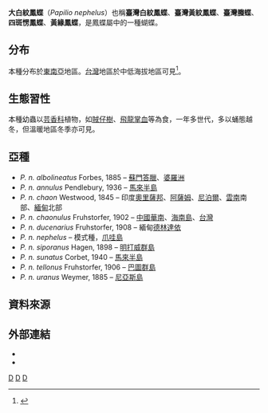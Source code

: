 {{NoteTA
|G1=Butterfly
}}
{{Speciesbox 
| taxon = Papilio  nephelus
| image = Papilio nephelus chaonulus male 20140830.jpg
| image2 = Papilio nephelus chaonulus back 20140719.jpg
| image2_caption = 台灣亞種（''P. n. chaonulus''）
| subtribus_authority = Boisduval, 1836
| subdivision_ranks = 屬
| subdivision =
| synonyms = 
*''Princeps nephelus''
*''Papilio chaon'' Westwood, 1845
}}

'''大白紋鳳蝶'''（''Papilio nephelus''）也稱'''臺灣白紋鳳蝶'''、'''臺灣黃紋鳳蝶'''、'''臺灣螣蝶'''、'''四斑愣鳳蝶'''、'''黃緣鳳蝶'''，是鳳蝶屬中的一種蝴蝶。

==分布==
本種分布於[[東南亞|東南亞]]地區。[[台灣|台灣]]地區於中低海拔地區可見<ref name="978-986-177-669-9">{{cite book|author=徐堉峰 |coauthors= |title=台灣蝴蝶圖鑑．上（弄蝶、鳳蝶、粉蝶） |year=2013 |publisher=晨星出版社 |location=台中市 |isbn=978-986-177-669-9 }}</ref>。

==生態習性==
本種幼蟲以[[芸香科|芸香科]]植物，如[[賊仔樹|賊仔樹]]、[[飛龍掌血|飛龍掌血]]等為食，一年多世代，多以蛹態越冬，但溫暖地區冬季亦可見。

==亞種==
* ''P. n. albolineatus'' Forbes, 1885 – [[蘇門答臘|蘇門答臘]]、[[婆羅洲|婆羅洲]]
* ''P. n. annulus'' Pendlebury, 1936 – [[馬來半島|馬來半島]]
* ''P. n. chaon'' Westwood, 1845 – 印度[[奧里薩邦|奧里薩邦]]、[[阿薩姆|阿薩姆]]、[[尼泊爾|尼泊爾]]、[[雲南|雲南]]南部、[[緬甸|緬甸]]北部
* ''P. n. chaonulus'' Fruhstorfer, 1902 – [[中國|中國]][[華南|華南]]、[[海南島|海南島]]、[[台灣|台灣]]
* ''P. n. ducenarius'' Fruhstorfer, 1908 – 緬甸[[德林達依|德林達依]]
* ''P. n. nephelus'' – 模式種，[[爪哇島|爪哇島]]
* ''P. n. siporanus'' Hagen, 1898 – [[明打威群島|明打威群島]]
* ''P. n. sunatus'' Corbet, 1940 – [[馬來半島|馬來半島]]
* ''P. n. tellonus'' Fruhstorfer, 1906 – [[巴圖群島|巴圖群島]]
* ''P. n. uranus'' Weymer, 1885 – [[尼亞斯島|尼亞斯島]]

==資料來源==
<references></references>

==外部連結==
* {{TaiBNET| zh=大白紋鳳蝶| id=347294| binomial= Papilio nephelus| sub = chaonulus| authority=Fruhstorfer, 1908 | var= | accessdate=2014/12/20}} 
* {{Commonscat-inline|Papilio nephelus|大白紋鳳蝶}}
{{Taxonbar}}
[[Category:1836年描述的昆虫|D]]
[[Category:鳳蝶屬|D]]
[[Category:臺灣蝴蝶|D]]